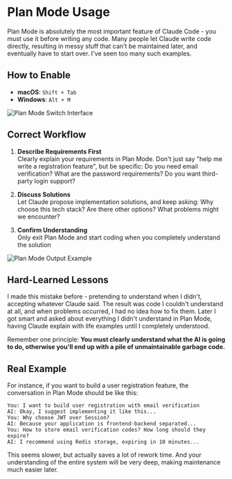 # Plan Mode Usage

Plan Mode is absolutely the most important feature of Claude Code - you must use it before writing any code. Many people let Claude write code directly, resulting in messy stuff that can't be maintained later, and eventually have to start over. I've seen too many such examples.

## How to Enable

- **macOS**: `Shift + Tab`
- **Windows**: `Alt + M`

![Plan Mode Switch Interface](/img/media/image3.png)

## Correct Workflow

1. **Describe Requirements First**  
   Clearly explain your requirements in Plan Mode. Don't just say "help me write a registration feature", but be specific: Do you need email verification? What are the password requirements? Do you want third-party login support?

2. **Discuss Solutions**  
   Let Claude propose implementation solutions, and keep asking: Why choose this tech stack? Are there other options? What problems might we encounter?

3. **Confirm Understanding**  
   Only exit Plan Mode and start coding when you completely understand the solution

![Plan Mode Output Example](/img/media/image4.png)

## Hard-Learned Lessons

I made this mistake before - pretending to understand when I didn't, accepting whatever Claude said. The result was code I couldn't understand at all, and when problems occurred, I had no idea how to fix them. Later I got smart and asked about everything I didn't understand in Plan Mode, having Claude explain with life examples until I completely understood.

Remember one principle: **You must clearly understand what the AI is going to do, otherwise you'll end up with a pile of unmaintainable garbage code.**

## Real Example

For instance, if you want to build a user registration feature, the conversation in Plan Mode should be like this:

```
You: I want to build user registration with email verification
AI: Okay, I suggest implementing it like this...
You: Why choose JWT over Session?
AI: Because your application is frontend-backend separated...
You: How to store email verification codes? How long should they expire?
AI: I recommend using Redis storage, expiring in 10 minutes...
```

This seems slower, but actually saves a lot of rework time. And your understanding of the entire system will be very deep, making maintenance much easier later.